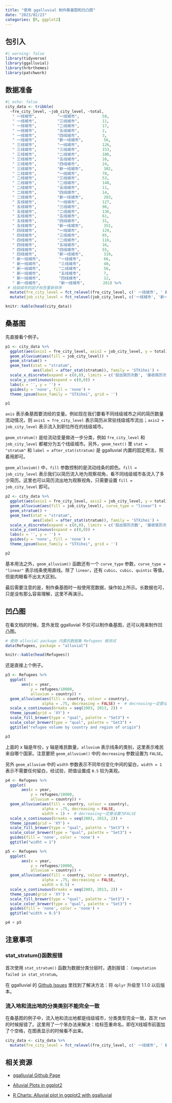 ```yaml
---
title: "使用 ggalluvial 制作桑基图和凹凸图"
date: "2023/02/23"
categories: [R, ggplot2]
---
```


## 包引入

```r
#| warning: false 
library(tidyverse)
library(ggalluvial)
library(hrbrthemes)
library(patchwork)
```

## 数据准备

```r
#| echo: false
city_data <- tribble(
  ~fre_city_level, ~job_city_level, ~total, 
   " 一线城市",         "一线城市",          58,    
   " 一线城市",         "三线城市",          11,    
   " 一线城市",         "二线城市",          17,    
   " 一线城市",         "五线城市",          2,     
   " 一线城市",         "四线城市",          3,     
   " 一线城市",         "新一线城市",         56,    
   " 三线城市",         "一线城市",          126,   
   " 三线城市",         "三线城市",          153,   
   " 三线城市",         "二线城市",          106,   
   " 三线城市",         "五线城市",          16,    
   " 三线城市",         "四线城市",          24,    
   " 三线城市",         "新一线城市",         302,   
   " 二线城市",         "一线城市",          78,    
   " 二线城市",         "三线城市",          53,    
   " 二线城市",         "二线城市",          148,   
   " 二线城市",         "五线城市",          11,    
   " 二线城市",         "四线城市",          14,    
   " 二线城市",         "新一线城市",         203,   
   " 五线城市",         "一线城市",          127,   
   " 五线城市",         "三线城市",          96,    
   " 五线城市",         "二线城市",          136,   
   " 五线城市",         "五线城市",          61,    
   " 五线城市",         "四线城市",          31,    
   " 五线城市",         "新一线城市",         351,   
   " 四线城市",         "一线城市",          129,   
   " 四线城市",         "三线城市",          85,    
   " 四线城市",         "二线城市",          116,   
   " 四线城市",         "五线城市",          16,    
   " 四线城市",         "四线城市",          55,    
   " 四线城市",         "新一线城市",         319,   
   " 新一线城市",        "一线城市",          66,    
   " 新一线城市",        "三线城市",          40,    
   " 新一线城市",        "二线城市",          56,    
   " 新一线城市",        "五线城市",          7,     
   " 新一线城市",        "四线城市",          12,    
   " 新一线城市",        "新一线城市",        281) %>%
 # 线级城市的因子标签重新排序
  mutate(fre_city_level = fct_relevel(fre_city_level, c(' 一线城市', ' 新一线城市', ' 二线城市', ' 三线城市', ' 四线城市', ' 五线城市'))) %>%
  mutate(job_city_level = fct_relevel(job_city_level, c('一线城市', '新一线城市', '二线城市', '三线城市', '四线城市', '五线城市'))) 

```

```r
knitr::kable(head(city_data))
```

## 桑基图

先直接看个例子。

```r
p1 <- city_data %>%
  ggplot(aes(axis1 = fre_city_level, axis2 = job_city_level, y = total)) +
  geom_alluvium(aes(fill = job_city_level)) +
  geom_stratum() +
  geom_text(stat = "stratum",
            aes(label = after_stat(stratum)), family = 'STXihei') +
  scale_x_discrete(expand = c(0,0), limits = c('投出简历次数', '接收简历次数')) +
  scale_y_continuous(expand = c(0,0)) +
  labs(x = '', y = '') +
  guides(y = 'none', fill = 'none') +
  theme_ipsum(base_family = "STXihei", grid = '') 

p1
```

`axis` 表示桑基图要流经的变量。例如现在我们要看不同线级城市之间的简历数量流动情况，则 `axis1 = fre_city_level` 表示简历从常驻线级城市流出；`axis2 = job_city_level` 表示流入到职位所在的线级城市。

`geom_stratum()` 是给流动变量做进一步分类，例如 `fre_city_level` 和 `job_city_level` 都被分为五个线级城市。另外，`geom_text()` 里 `stat = "stratum"` 和 `label = after_stat(stratum)` 是 ggalluvial 内置的固定用法，照着用即可。

`geom_alluvium()` 中，`fill` 参数控制的是流动线条的颜色。`fill = job_city_level` 表示我们以简历流入地为观察视角，看不同线级城市各流入了多少简历。这里也可以简历流出地为观察视角，只需要设置 `fill = job_city_level` 即可。

```r
p2 <- city_data %>%
  ggplot(aes(axis1 = fre_city_level, axis2 = job_city_level, y = total)) +
  geom_alluvium(aes(fill = job_city_level), curve_type = "linear") +
  geom_stratum() +
  geom_text(stat = "stratum",
            aes(label = after_stat(stratum)), family = 'STXihei') +
  scale_x_discrete(expand = c(0,0), limits = c('投出简历次数', '接收简历次数')) +
  scale_y_continuous(expand = c(0,0)) +
  labs(x = '', y = '') +
  guides(y = 'none', fill = 'none') +
  theme_ipsum(base_family = "STXihei", grid = '') 

p2
```

基本用法之外，`geom_alluvium()` 函数还有一个 `curve_type` 参数，`curve_type =  "linear"` 表示线条使用直线。除了 `linear`，还有 `cubic`、`cubic`、`quintic` 等值，但是肉眼看不出太大区别。

最后需要注意的是，制作桑基图时一般使用宽数据，操作如上所示。长数据也可，只是没有那么容易理解，这里不再演示。

## 凹凸图

在看文档的时候，意外发现 ggalluvial 不仅可以制作桑基图，还可以用来制作凹凸图。

```r
# 使用 alluvial package 内置的数据集 Refugees 做测试
data(Refugees, package = "alluvial")

knitr::kable(head(Refugees))

```

还是直接上个例子。

```r
p3 <- Refugees %>%
  ggplot(
       aes(x = year, 
           y = refugees/10000, 
           alluvium = country)) +
  geom_alluvium(aes(fill = country, colour = country), 
                alpha = .75, decreasing = FALSE) +  # decreasing一定要设置为FALSE
  scale_x_continuous(breaks = seq(2003, 2013, 2)) +
  theme_ipsum(grid = 'XY') +
  scale_fill_brewer(type = "qual", palette = "Set3") +
  scale_color_brewer(type = "qual", palette = "Set3") +
  ggtitle("refugee volume by country and region of origin")

p3
```

上面的 x 轴是年份，y 轴是难民数量，`alluvium` 表示线条的类别，这里表示难民来自哪个国家。注意要把 `geom_alluvium()` 中的 `decreasing` 参数设置为 `FALSE`。

另外 `geom_alluvium` 中的 `width` 参数表示不同年份变化中间的留白，`width = 1` 表示不需要任何留白，经试验，把值设置成 `0.5` 较为美观。

```r
p4 <- Refugees %>%
  ggplot(
       aes(x = year, 
           y = refugees/10000, 
           alluvium = country)) +
  geom_alluvium(aes(fill = country, colour = country),
                alpha = .75, decreasing = FALSE,
                width = 1) +  # decreasing一定要设置为FALSE
  scale_x_continuous(breaks = seq(2003, 2013, 2)) +
  theme_ipsum(grid = 'XY') +
  scale_fill_brewer(type = "qual", palette = "Set3") +
  scale_color_brewer(type = "qual", palette = "Set3") +
  guides(fill = 'none', color = 'none') +
  ggtitle("widht = 1")

p5 <- Refugees %>%
  ggplot(
       aes(x = year, 
           y = refugees/10000, 
           alluvium = country)) +
  geom_alluvium(aes(fill = country, colour = country),
                alpha = .75, decreasing = FALSE,
                width = 0.5) +  
  scale_x_continuous(breaks = seq(2003, 2013, 2)) +
  theme_ipsum(grid = 'XY') +
  scale_fill_brewer(type = "qual", palette = "Set3") +
  scale_color_brewer(type = "qual", palette = "Set3") +
  guides(fill = 'none', color = 'none') +
  ggtitle("width = 0.5")

p4 + p5

```

## 注意事项

### stat_stratum()函数报错

首次使用 `stat_stratum()` 函数为数据分类分层时，遇到报错： `Computation failed in stat_stratum`。

在 ggalluvial 的 [Github Issues](https://github.com/corybrunson/ggalluvial/issues/108) 里找到了解决方法：将 `dplyr` 升级至 1.1.0 以后版本。

### 流入地和流出地的分类类别不能完全一致

在桑基图的例子中，流入地和流出地都是线级城市，分类类型完全一致，首次 run 的时候报错了。这里用了一个笨办法来解决：给标签重命名，即在X线城市前面加了个空格，在图表显示的时候看不出来。

```r
city_data <- city_data %>%
  mutate(fre_city_level = fct_relevel(fre_city_level, c(' 一线城市', ' 新一线城市', ' 二线城市', ' 三线城市', ' 四线城市', ' 五线城市')))
```

## 相关资源

-   [ggalluvial Github Page](https://github.com/corybrunson/ggalluvial)

-   [Alluvial Plots in ggplot2](https://corybrunson.github.io/ggalluvial/articles/ggalluvial.html)

-   [R Charts: Alluvial plot in ggplot2 with ggalluvial](https://r-charts.com/flow/ggalluvial/)
